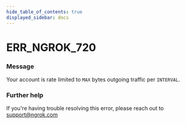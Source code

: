```yaml
---
hide_table_of_contents: true
displayed_sidebar: docs
---
```



# ERR_NGROK_720

### Message

Your account is rate limited to `MAX` bytes outgoing traffic per `INTERVAL`.

<ErrorDetails error="err_ngrok_720" />

### Further help

If you're having trouble resolving this error, please reach out to [support@ngrok.com](mailto:support@ngrok.com?subject=Help%20with%20ERR_NGROK_720)

